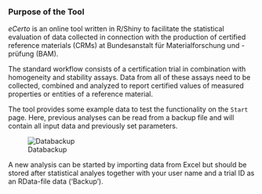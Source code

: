 ### Purpose of the Tool

*eCerto* is an online tool written in R/Shiny to facilitate the statistical evaluation of data collected in connection with the production of certified reference materials (CRMs) at Bundesanstalt für Materialforschung und -prüfung (BAM).

The standard workflow consists of a certification trial in combination with homogeneity and stability assays. Data from all of these assays need to be collected, combined and analyzed to report certified values of measured properties or entities of a reference material.

The tool provides some example data to test the functionality on the `Start` page. Here, previous analyses can be read from a backup file and will contain all input data and previously set parameters.

![Databackup](fig/M_Modul_Databackup.png)

A new analysis can be started by importing data from Excel but should be stored after statistical analyes together with your user name and a trial ID as an RData-file data ('Backup').
